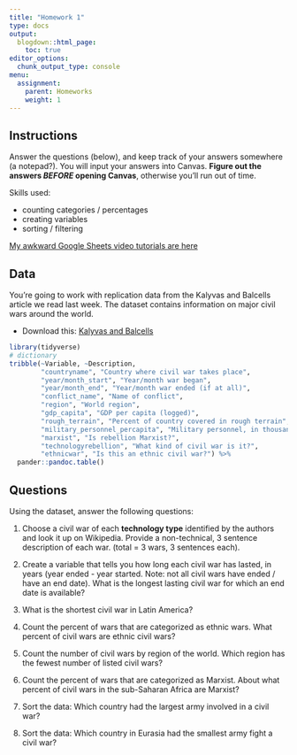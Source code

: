 ```yaml
---
title: "Homework 1"
type: docs
output:
  blogdown::html_page:
    toc: true
editor_options: 
  chunk_output_type: console
menu:
  assignment:
    parent: Homeworks
    weight: 1
---
```




## Instructions



Answer the questions (below), and keep track of your answers somewhere (a notepad?). You will input your answers into Canvas. **Figure out the answers *BEFORE* opening Canvas**, otherwise you'll run out of time. 


Skills used: 

- counting categories / percentages
- creating variables
- sorting / filtering



[My awkward Google Sheets video tutorials are here](https://www.dropbox.com/sh/rsj9qm67se619pm/AAD1wPt84O8yaIfSPcwN9edua?dl=0)



## Data


You're going to work with replication data from the Kalyvas and Balcells article we read last week. The dataset contains information on major civil wars around the world. 


- Download this: <i class="fas fa-download"></i> [Kalyvas and Balcells](/files/balcells-kalyvas.csv)


```r
library(tidyverse)
# dictionary
tribble(~Variable, ~Description, 
        "countryname", "Country where civil war takes place",
        "year/month_start", "Year/month war began",
        "year/month_end", "Year/month war ended (if at all)",
        "conflict_name", "Name of conflict",
        "region", "World region",
        "gdp_capita", "GDP per capita (logged)",
        "rough_terrain", "Percent of country covered in rough terrain",
        "military_personnel_percapita", "Military personnel, in thousands",
        "marxist", "Is rebellion Marxist?",
        "technologyrebellion", "What kind of civil war is it?",
        "ethnicwar", "Is this an ethnic civil war?") %>% 
  pander::pandoc.table()

```



## Questions


Using the dataset, answer the following questions:


1. Choose a civil war of each **technology type** identified by the authors and look it up on Wikipedia. Provide a non-technical, 3 sentence description of each war. (total = 3 wars, 3 sentences each). 


2. Create a variable that tells you how long each civil war has lasted, in years (year ended - year started. Note: not all civil wars have ended / have an end date). What is the longest lasting civil war for which an end date is available?


3. What is the shortest civil war in Latin America?


4. Count the percent of wars that are categorized as ethnic wars. What percent of civil wars are ethnic civil wars?


5. Count the number of civil wars by region of the world. Which region has the fewest number of listed civil wars?  


6. Count the percent of wars that are categorized as Marxist. About what percent of civil wars in the sub-Saharan Africa are Marxist? 


7. Sort the data: Which country had the largest army involved in a civil war?


8. Sort the data: Which country in Eurasia had the smallest army fight a civil war?